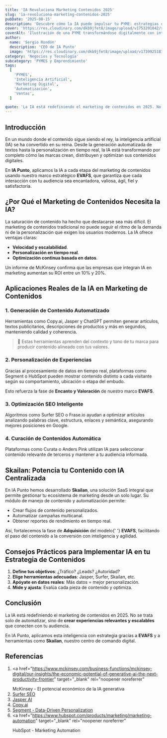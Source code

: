```yaml
---
title: 'IA Revoluciona Marketing Contenidos 2025'
slug: 'ia-revoluciona-marketing-contenidos-2025'
pubDate: '2025-08-15'
description: 'Descubre cómo la IA puede impulsar tu PYME: estrategias concretas de marketing, automatización y datos para aumentar ventas.'
cover: 'https://res.cloudinary.com/dkb9jfet8/image/upload/v1753291042/small-business_kk56r6.jpg'
coverAlt: 'Ilustración de una PYME transformándose digitalmente con inteligencia artificial.'
author:
  name: 'Sergio Rondón'
  description: 'CEO de IA Punto'
  image: 'https://res.cloudinary.com/dkb9jfet8/image/upload/v1739925181/sergio_gdcaeh.png'
category: 'Negocios y Tecnología'
subcategory: 'PYMES y Emprendimiento'
tags:
  [
    'PYMES',
    'Inteligencia Artificial',
    'Marketing Digital',
    'Automatización',
    'Ventas',
  ]

quote: 'La IA está redefiniendo el marketing de contenidos en 2025. No se trata solo de automatizar, sino de crear experiencias relevantes y escalables que conecten con tu audiencia.'
---
```


<h2 id="introduccion">Introducción</h2>

En un mundo donde el contenido sigue siendo el rey, la inteligencia artificial (IA) se ha convertido en su reina. Desde la generación automatizada de textos hasta la personalización en tiempo real, la IA está transformando por completo cómo las marcas crean, distribuyen y optimizan sus contenidos digitales.

En <strong>IA Punto</strong>, aplicamos la IA a cada etapa del marketing de contenidos usando nuestro marco estratégico <strong>EVAFS</strong>, que garantiza que cada interacción con tu audiencia sea encantadora, valiosa, ágil, fiel y satisfactoria.

<h2 id="por-que-marketing-contenidos-necesita-ia">
  ¿Por Qué el Marketing de Contenidos Necesita la IA?
</h2>

La saturación de contenido ha hecho que destacarse sea más difícil. El marketing de contenidos tradicional no puede seguir el ritmo de la demanda ni de la personalización que exigen los usuarios modernos. La IA ofrece ventajas claras:

<ul>
  <li>
    <strong>Velocidad y escalabilidad</strong>.
  </li>
  <li>
    <strong>Personalización en tiempo real</strong>.
  </li>
  <li>
    <strong>Optimización continua basada en datos</strong>.
  </li>
</ul>

<p>
  Un informe de McKinsey confirma que las empresas que integran IA en marketing
  aumentan su ROI entre un 10% y 20%.
</p>

<h2 id="aplicaciones-reales-ia-marketing-contenidos">
  Aplicaciones Reales de la IA en Marketing de Contenidos
</h2>

<h3 id="generacion-contenido-automatizado">
  1. Generación de Contenido Automatizado
</h3>
<p>
  Herramientas como Copy.ai, Jasper y ChatGPT permiten generar artículos, textos
  publicitarios, descripciones de productos y más en segundos, manteniendo
  calidad y coherencia.
</p>

<blockquote>
  <p>
    🧠 Estas herramientas aprenden del contexto y tono de tu marca para producir
    contenido alineado con tus valores.
  </p>
</blockquote>

<h3 id="personalizacion-experiencias">2. Personalización de Experiencias</h3>
<p>
  Gracias al procesamiento de datos en tiempo real, plataformas como Segment o
  HubSpot pueden mostrar contenido distinto a cada visitante según su
  comportamiento, ubicación o etapa del embudo.
</p>

<p>
  Esto refuerza la fase de <strong>Encanto y Valoración</strong> de nuestro
  marco <strong>EVAFS</strong>.
</p>

<h3 id="optimizacion-seo-inteligente">3. Optimización SEO Inteligente</h3>
<p>
  Algoritmos como Surfer SEO o Frase.io ayudan a optimizar artículos analizando
  palabras clave, estructura, enlaces y semántica, asegurando mejores posiciones
  en Google.
</p>

<h3 id="curacion-contenidos-automatica">
  4. Curación de Contenidos Automática
</h3>
<p>
  Plataformas como Curata o Anders Pink utilizan IA para seleccionar contenido
  relevante de terceros y mantener a tu audiencia informada.
</p>

<h2 id="skailan-potencia-contenido-ia">
  Skailan: Potencia tu Contenido con IA Centralizada
</h2>

<p>
  En IA Punto hemos desarrollado <strong>Skailan</strong>, una solución SaaS
  integral que permite gestionar tu ecosistema de marketing desde un solo lugar.
  Su módulo de manejo de contenido y automatización permite:
</p>

<ul>
  <li>Crear flujos de contenido personalizados.</li>
  <li>Automatizar campañas multicanal.</li>
  <li>Obtener reportes de rendimiento en tiempo real.</li>
</ul>

<p>
  Así, fortalecemos la fase de <strong>Adquisición</strong> del modelo{' '}
  <strong>EVAFS</strong>, facilitando el paso del contenido a la conversión con
  inteligencia y agilidad.
</p>

<h2 id="consejos-practicos">
  Consejos Prácticos para Implementar IA en tu Estrategia de Contenidos
</h2>

<ol>
  <li>
    <strong>Define tus objetivos</strong>: ¿Tráfico? ¿Leads? ¿Autoridad?
  </li>
  <li>
    <strong>Elige herramientas adecuadas</strong>: Jasper, Surfer, Skailan, etc.
  </li>
  <li>
    <strong>Apóyate en datos reales</strong>: Más datos = mejor personalización.
  </li>
  <li>
    <strong>Mide y ajusta</strong>: Evalúa cada pieza de contenido y optimiza.
  </li>
</ol>

<h2 id="conclusion">Conclusión</h2>

La IA está redefiniendo el marketing de contenidos en 2025. No se trata solo de automatizar, sino de <strong>crear experiencias relevantes y escalables</strong> que conecten con tu audiencia.

En IA Punto, aplicamos esta inteligencia con estrategia gracias a <strong>EVAFS</strong> y a herramientas como <strong>Skailan</strong>, nuestro centro de comando digital.

<h2 id="referencias">Referencias</h2>

1. <a
     href="https://www.mckinsey.com/business-functions/mckinsey-digital/our-insights/the-economic-potential-of-generative-ai-the-next-productivity-frontier"
     target="_blank"
     rel="noopener noreferrer"
   >
     McKinsey - El potencial económico de la IA generativa
   </a>
2. <a href="https://surferseo.com/" target="_blank" rel="noopener noreferrer">
     Surfer SEO
   </a>
3. <a href="https://www.jasper.ai/" target="_blank" rel="noopener noreferrer">
     Jasper AI
   </a>
4. <a href="https://www.copy.ai/" target="_blank" rel="noopener noreferrer">
     Copy.ai
   </a>
5. <a href="https://segment.com/" target="_blank" rel="noopener noreferrer">
     Segment - Data-Driven Personalization
   </a>
6. <a
     href="https://www.hubspot.com/products/marketing/marketing-automation"
     target="_blank"
     rel="noopener noreferrer"
   >
     HubSpot - Marketing Automation
   </a>
